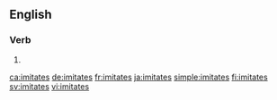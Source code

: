 ==English==

===Verb===
{{head|en|verb form}}

# {{en-third-person singular of|imitate}}

[[ca:imitates]]
[[de:imitates]]
[[fr:imitates]]
[[ja:imitates]]
[[simple:imitates]]
[[fi:imitates]]
[[sv:imitates]]
[[vi:imitates]]